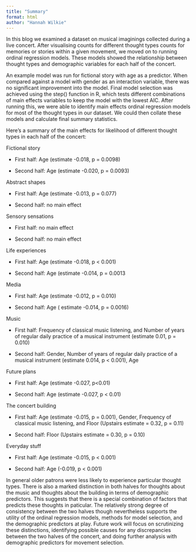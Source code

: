 ```yaml
---
title: "Summary"
format: html
author: "Hannah Wilkie"
---
```


In this blog we examined a dataset on musical imaginings collected during a live concert. After visualising counts for different thought types counts for memories or stories within a given movement, we moved on to running ordinal regression models. These models showed the relationship between thought types and demographic variables for each half of the concert.

An example model was run for fictional story with age as a predictor. When compared against a model with gender as an interaction variable, there was no significant improvement into the model. Final model selection was achieved using the step() function in R, which tests different combinations of main effects variables to keep the model with the lowest AIC. After running this, we were able to identify main effects ordinal regression models for most of the thought types in our dataset. We could then collate these models and calculate final summary statistics.

Here's a summary of the main effects for likelihood of different thought types in each half of the concert:

Fictional story

-   First half: Age (estimate -0.018, p = 0.0098)

-   Second half: Age (estimate -0.020, p = 0.0093)

Abstract shapes

-   First half: Age (estimate -0.013, p = 0.077)

-   Second half: no main effect

Sensory sensations

-   First half: no main effect

-   Second half: no main effect

Life experiences

-   First half: Age (estimate -0.018, p \< 0.001)

-   Second half: Age (estimate -0.014, p = 0.0013

Media

-   First half: Age (estimate -0.012, p = 0.010)

-   Second half: Age ( estimate -0.014, p = 0.0016)

Music

-   First half: Frequency of classical music listening, and Number of years of regular daily practice of a musical instrument (estimate 0.01, p = 0.010)

-   Second half: Gender, Number of years of regular daily practice of a musical instrument (estimate 0.014, p \< 0.001), Age

Future plans

-   First half: Age (estimate -0.027, p\<0.01)

-   Second half: Age (estimate -0.027, p \< 0.01)

The concert building

-   First half: Age (estimate -0.015, p = 0.001), Gender, Frequency of classical music listening, and Floor (Upstairs estimate = 0.32, p = 0.11)

-   Second half: Floor (Upstairs estimate = 0.30, p = 0.10)

Everyday stuff

-   First half: Age (estimate -0.015, p \< 0.001)

-   Second half: Age (-0.019, p \< 0.001)

In general older patrons were less likely to experience particular thought types. There is also a marked distinction in both halves for thoughts about the music and thoughts about the building in terms of demographic predictors. This suggests that there is a special combination of factors that predicts these thoughts in paticular. The relatively strong degree of consistency between the two halves though nevertheless supports the utility of the ordinal regression models, methods for model selection, and the demographic predictors at play. Future work will focus on scrutinizing these distinctions, identifying possible causes for any discrepancies between the two halves of the concert, and doing further analysis with demographic predictors for movement selection.
